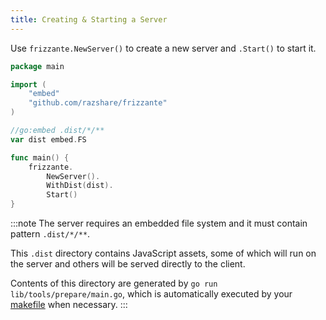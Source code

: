```yaml
---
title: Creating & Starting a Server
---
```



Use `frizzante.NewServer()` to create a new server and `.Start()` to start it.


```go
package main

import (
	"embed"
	"github.com/razshare/frizzante"
)

//go:embed .dist/*/**
var dist embed.FS

func main() {
	frizzante.
		NewServer().
		WithDist(dist).
		Start()
}
```

:::note
The server requires an embedded file system and it must contain pattern `.dist/*/**`.

This `.dist` directory contains JavaScript assets, 
some of which will run on the server and others will be 
served directly to the client.

Contents of this directory are generated by `go run lib/tools/prepare/main.go`,
which is automatically executed by your [makefile](https://github.com/razshare/frizzante-starter/blob/main/makefile) when necessary.
:::